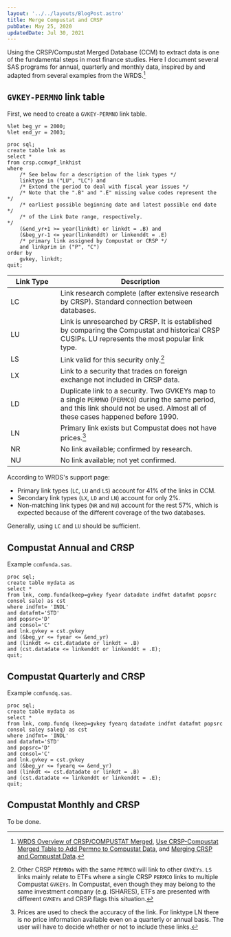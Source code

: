 ```yaml
---
layout: '../../layouts/BlogPost.astro'
title: Merge Compustat and CRSP
pubDate: May 25, 2020
updatedDate: Jul 30, 2021
---
```



Using the CRSP/Compustat Merged Database (CCM) to extract data is one of the
fundamental steps in most finance studies. Here I document several SAS programs
for annual, quarterly and monthly data, inspired by and adapted from several
examples from the WRDS.[^4]

## `GVKEY-PERMNO` link table

First, we need to create a `GVKEY-PERMNO` link table.

```sas
%let beg_yr = 2000;
%let end_yr = 2003;

proc sql;
create table lnk as
select *
from crsp.ccmxpf_lnkhist
where
    /* See below for a description of the link types */
    linktype in ("LU", "LC") and
    /* Extend the period to deal with fiscal year issues */
    /* Note that the ".B" and ".E" missing value codes represent the   */
    /* earliest possible beginning date and latest possible end date   */
    /* of the Link Date range, respectively.                           */
    (&end_yr+1 >= year(linkdt) or linkdt = .B) and
    (&beg_yr-1 <= year(linkenddt) or linkenddt = .E)
    /* primary link assigned by Compustat or CRSP */
    and linkprim in ("P", "C")
order by
    gvkey, linkdt;
quit;
```

| <div style="width:100px">Link Type</div> | Description                                                                                                                                                                            |
| ---------------------------------------- | -------------------------------------------------------------------------------------------------------------------------------------------------------------------------------------- |
| LC                                       | Link research complete (after extensive research by CRSP). Standard connection between databases.                                                                                      |
| LU                                       | Link is unresearched by CRSP. It is established by comparing the Compustat and historical CRSP CUSIPs. LU represents the most popular link type.                                       |
| LS                                       | Link valid for this security only.[^1]                                                                                                                                                 |
| LX                                       | Link to a security that trades on foreign exchange not included in CRSP data.                                                                                                          |
| LD                                       | Duplicate link to a security. Two GVKEYs map to a single `PERMNO` (`PERMCO`) during the same period, and this link should not be used. Almost all of these cases happened before 1990. |
| LN                                       | Primary link exists but Compustat does not have prices.[^2]                                                                                                                            |
| NR                                       | No link available; confirmed by research.                                                                                                                                              |
| NU                                       | No link available; not yet confirmed.                                                                                                                                                  |

According to WRDS's support page:

- Primary link types (`LC`, `LU` and `LS`) account for 41% of the links in CCM.
- Secondary link types (`LX`, `LD` and `LN`) account for only 2%.
- Non-matching link types (`NR` and `NU`) account for the rest 57%, which is
  expected because of the different coverage of the two databases.

Generally, using `LC` and `LU` should be sufficient.

## Compustat Annual and CRSP

Example `ccmfunda.sas`.

```sas
proc sql;
create table mydata as
select *
from lnk, comp.funda(keep=gvkey fyear datadate indfmt datafmt popsrc consol sale) as cst
where indfmt= 'INDL'
and datafmt='STD'
and popsrc='D'
and consol='C'
and lnk.gvkey = cst.gvkey
and (&beg_yr <= fyear <= &end_yr)
and (linkdt <= cst.datadate or linkdt = .B)
and (cst.datadate <= linkenddt or linkenddt = .E);
quit;
```

## Compustat Quarterly and CRSP

Example `ccmfundq.sas`.

```sas
proc sql;
create table mydata as
select *
from lnk, comp.fundq (keep=gvkey fyearq datadate indfmt datafmt popsrc consol saley saleq) as cst
where indfmt= 'INDL'
and datafmt='STD'
and popsrc='D'
and consol='C'
and lnk.gvkey = cst.gvkey
and (&beg_yr <= fyearq <= &end_yr)
and (linkdt <= cst.datadate or linkdt = .B)
and (cst.datadate <= linkenddt or linkenddt = .E);
quit;
```

## Compustat Monthly and CRSP

To be done.

[^4]:
    [WRDS Overview of CRSP/COMPUSTAT Merged](https://wrds-www.wharton.upenn.edu/pages/support/manuals-and-overviews/crsp/crspcompustat-merged-ccm/wrds-overview-crspcompustat-merged-ccm/),
    [Use CRSP-Compustat Merged Table to Add Permno to Compustat Data](https://wrds-www.wharton.upenn.edu/pages/support/research-wrds/macros/wrds-macro-ccm/), and
    [Merging CRSP and Compustat Data](https://wrds-www.wharton.upenn.edu/pages/support/applications/linking-databases/linking-crsp-and-compustat/).

[^1]: Other CRSP `PERMNOs` with the same `PERMCO` will link to other `GVKEYs`. `LS` links mainly relate to ETFs where a single CRSP `PERMCO` links to multiple Compustat `GVKEYs`. In Compustat, even though they may belong to the same investment company (e.g. ISHARES), ETFs are presented with different `GVKEYs` and CRSP flags this situation.
[^2]: Prices are used to check the accuracy of the link. For linktype LN there is no price information available even on a quarterly or annual basis. The user will have to decide whether or not to include these links.
